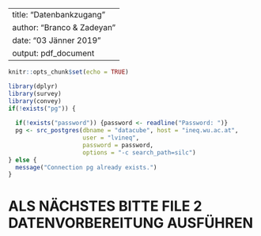
---
title: "Datenbankzugang"
author: "Branco & Zadeyan"
date: "03 Jänner 2019"
output: pdf_document
---

```{r setup, include=FALSE}
knitr::opts_chunk$set(echo = TRUE)
```

```{r Datenbankzugang, include=FALSE}
library(dplyr)
library(survey)
library(convey)
if(!exists("pg")) {
  
  if(!exists("password")) {password <- readline("Password: ")}
  pg <- src_postgres(dbname = "datacube", host = "ineq.wu.ac.at",
                     user = "lvineq", 
                     password = password, 
                     options = "-c search_path=silc")
} else {
  message("Connection pg already exists.")
}
```

# ALS NÄCHSTES BITTE FILE 2 DATENVORBEREITUNG AUSFÜHREN